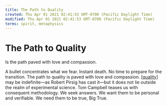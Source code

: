 ```yaml
---
title: The Path to Quality
created: Thu Apr 01 2021 02:41:53 GMT-0700 (Pacific Daylight Time)
modified: Thu Apr 01 2021 02:41:53 GMT-0700 (Pacific Daylight Time)
terms: spirit, metaphysics
---
```


# The Path to Quality

Is the path paved with love and compassion.

A bullet concentrates what we fear. Instant death. No time to prepare for the transition. The path to quality is paved with love and compassion. [[quality]] may be indefinite—as Robert Pirsig has cast it—but it does not lie outside the realm of experimental science. Tom Campbell teases us with consequent methodology. We seek answers. We want them to be personal and verifiable. We need them to be true, Big True.

[//begin]: # 'Autogenerated link references for markdown compatibility'
[quality]: ../attend/quality 'quality'
[//end]: # 'Autogenerated link references'
